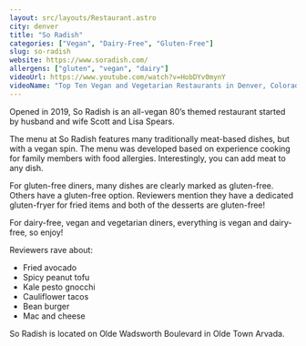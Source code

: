 ```yaml
---
layout: src/layouts/Restaurant.astro
city: denver
title: "So Radish"
categories: ["Vegan", "Dairy-Free", "Gluten-Free"]
slug: so-radish
website: https://www.soradish.com/
allergens: ["gluten", "vegan", "dairy"]
videoUrl: https://www.youtube.com/watch?v=HobDYv0mynY
videoName: "Top Ten Vegan and Vegetarian Restaurants in Denver, Colorado"
---
```


Opened in 2019, So Radish is an all-vegan 80’s themed restaurant started by husband and wife Scott and Lisa Spears.

The menu at So Radish features many traditionally meat-based dishes, but with a vegan spin. The menu was developed based on experience cooking for family members with food allergies. Interestingly, you can add meat to any dish.

For gluten-free diners, many dishes are clearly marked as gluten-free. Others have a gluten-free option. Reviewers mention they have a dedicated gluten-fryer for fried items and both of the desserts are gluten-free!

For dairy-free, vegan and vegetarian diners, everything is vegan and dairy-free, so enjoy!

Reviewers rave about:
* Fried avocado
* Spicy peanut tofu
* Kale pesto gnocchi
* Cauliflower tacos
* Bean burger
* Mac and cheese

So Radish is located on Olde Wadsworth Boulevard in Olde Town Arvada.
